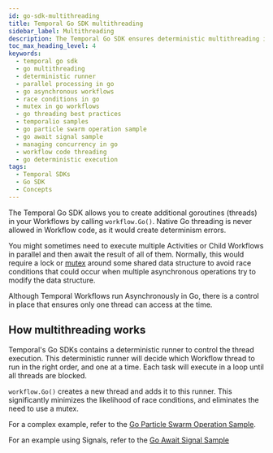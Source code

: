 ```yaml
---
id: go-sdk-multithreading
title: Temporal Go SDK multithreading
sidebar_label: Multithreading
description: The Temporal Go SDK ensures deterministic multithreading in Workflows using workflow.Go(), avoiding race conditions and eliminating the need for mutexes.
toc_max_heading_level: 4
keywords:
  - temporal go sdk
  - go multithreading
  - deterministic runner
  - parallel processing in go
  - go asynchronous workflows
  - race conditions in go
  - mutex in go workflows
  - go threading best practices
  - temporalio samples
  - go particle swarm operation sample
  - go await signal sample
  - managing concurrency in go
  - workflow code threading
  - go deterministic execution
tags:
  - Temporal SDKs
  - Go SDK
  - Concepts
---
```


The Temporal Go SDK allows you to create additional goroutines (threads) in your Workflows by calling `workflow.Go()`.
Native Go threading is never allowed in Workflow code, as it would create determinism errors.

You might sometimes need to execute multiple Activities or Child Workflows in parallel and then await the result of all of them.
Normally, this would require a lock or [mutex](https://en.wikipedia.org/wiki/Lock_(computer_science)) around some shared data structure to avoid race conditions that could occur when multiple asynchronous operations try to modify the data structure.

Although Temporal Workflows run Asynchronously in Go, there is a control in place that ensures only one thread can access at the time.

## How multithreading works

Temporal's Go SDKs contains a deterministic runner to control the thread execution.
This deterministic runner will decide which Workflow thread to run in the right order, and one at a time.
Each task will execute in a loop until all threads are blocked.

`workflow.Go()` creates a new thread and adds it to this runner.
This significantly minimizes the likelihood of race conditions, and eliminates the need to use a mutex.

For a complex example, refer to the [Go Particle Swarm Operation Sample](https://github.com/temporalio/samples-go/tree/main/pso).

For an example using Signals, refer to the [Go Await Signal Sample](https://github.com/temporalio/samples-go/tree/main/await-signals)
